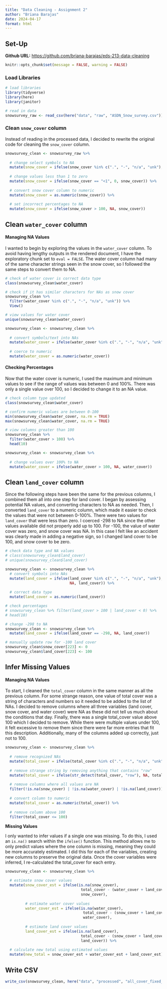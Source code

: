 ```yaml
---
title: "Data Cleaning - Assignment 2"
author: "Briana Barajas"
date: 2024-04-17
format: html
---
```


## Set-Up

**Github URL:** <https://github.com/briana-barajas/eds-213-data-cleaning>

```r
knitr::opts_chunk$set(message = FALSE, warning = FALSE)
```

### Load Libraries

```r
# load libraries
library(tidyverse)
library(here)
library(janitor)

# read in data
snowsurvey_raw <- read_csv(here("data", "raw", "ASDN_Snow_survey.csv")) %>% clean_names()
```

### Clean `snow_cover` column

Instead of reading in the processed data, I decided to rewrite the original code for cleaning the `snow_cover` column.

```r
snowsurvey_clean <- snowsurvey_raw %>% 
  
  # change select symbols to NA
  mutate(snow_cover = ifelse(snow_cover %in% c(".", "-", "n/a", "unk"), NA, snow_cover)) %>% 
  
  # change values less than 1 to zero
  mutate(snow_cover = ifelse(snow_cover == "<1", 0, snow_cover)) %>% 
  
  # convert snow cover column to numeric
  mutate(snow_cover = as.numeric(snow_cover)) %>% 
  
  # set incorrect percentages to NA
  mutate(snow_cover = ifelse(snow_cover > 100, NA, snow_cover))

```

## Clean `water_cover` column

#### Managing NA Values

I wanted to begin by exploring the values in the `water_cover` column. To avoid having lengthy outputs in the rendered document, I have the exploratory chunk set to `eval = FALSE`. The water cover column had many of the same character strings seen in the snow cover, so I followed the same steps to convert them to NA.

```r
# check of water cover is correct data type
class(snowsurvey_clean$water_cover)

# check if it has similar characters for NAs as snow cover
snowsurvey_clean %>% 
  filter(water_cover %in% c(".", "-", "n/a", "unk")) %>% 
  View()

# view values for water cover
unique(snowsurvey_clean$water_cover)
```

```r
snowsurvey_clean <- snowsurvey_clean %>% 
  
  # convert symbols/text into NAs 
  mutate(water_cover = ifelse(water_cover %in% c(".", "-", "n/a", "unk"), NA, water_cover)) %>% 
  
  # coerce to numeric
  mutate(water_cover = as.numeric(water_cover))
```

#### Checking Percentages

Now that the water cover is numeric, I used the maximum and minimum values to see if the range of values was between 0 and 100%. There was only a single value over 100, so I decided to change it to an NA value.

```r
# check column type updated
class(snowsurvey_clean$water_cover)

# confirm numeric values are between 0-100
min(snowsurvey_clean$water_cover, na.rm = TRUE)
max(snowsurvey_clean$water_cover, na.rm = TRUE)

# view columns greater than 100
snowsurvey_clean %>% 
  filter(water_cover > 100) %>% 
  head(10)
```

```r
snowsurvey_clean <- snowsurvey_clean %>% 
  
  # change values over 100% to NA
  mutate(water_cover = ifelse(water_cover > 100, NA, water_cover))
```

## Clean `land_cover` column

Since the following steps have been the same for the previous columns, I combined them all into one step for land cover. I began by assessing potential NA values, and converting characters to NA as needed. Then, I converted `land_cover` to a numeric column, which made it easier to check the values that were not between 0-100%. There were two values for `land_cover` that were less than zero. I coerced -298 to NA since the other values available did not properly add up to 100. For -100, the value of water cover was zero, and snow cover was NA. In this case I felt like an accident was clearly made in adding a negative sign, so I changed land cover to be 100, and snow cover to be zero.

```r
# check data type and NA values
# class(snowsurvey_clean$land_cover)
# unique(snowsurvey_clean$land_cover)

snowsurvey_clean <- snowsurvey_clean %>% 
  # convert symbols into NAs
  mutate(land_cover = ifelse(land_cover %in% c(".", "-", "n/a", "unk"), 
                             NA, land_cover)) %>% 
  
  # correct data type
  mutate(land_cover = as.numeric(land_cover))

# check percentages
# snowsurvey_clean %>% filter(land_cover > 100 | land_cover < 0) %>% 
# head(10)

# change -298 to NA
snowsurvey_clean <- snowsurvey_clean %>% 
  mutate(land_cover = ifelse(land_cover == -298, NA, land_cover))

# manually update row for -100 land cover
snowsurvey_clean$snow_cover[223] <- 0
snowsurvey_clean$land_cover[223] <- 100
```

## Infer Missing Values

#### Managing NA Values

To start, I cleaned the `total_cover` column in the same manner as all the previous column. For some strange reason, one value of total cover was a string of characters and numbers so it needed to be added to the list of NAs. I decided to remove columns where all three variables (land cover, snow cover, and water cover) were NA as these did not tell us much about the conditions that day. Finally, there was a single total_cover value above 100 which I decided to remove. While there were multiple values under 100, it felt excessive to remove them since there were far more entries that fit this description. Additionally, many of the columns added up correctly, just not to 100.

```r
snowsurvey_clean <- snowsurvey_clean %>% 
  
  # remove recognized NAs
  mutate(total_cover = ifelse(total_cover %in% c(".", "-", "n/a", "unk"), NA, total_cover)) %>% 
  
  # remove strange string by removing anything that contains "row"
  mutate(total_cover = ifelse(str_detect(total_cover, "row"), NA, total_cover)) %>% 
  
  # remove columns where all values are NA
  filter(!is.na(snow_cover) | !is.na(water_cover) | !is.na(land_cover)) %>% 
  
  # convert column to numeric
  mutate(total_cover = as.numeric(total_cover)) %>% 
  
  # remove column above 100
  filter(total_cover <= 100)

```

**Missing Values**

I only wanted to infer values if a single one was missing. To do this, I used an `is.na()` search within the `ifelse()` function. This method allows me to only predict values where the one column is missing, meaning they could be more accurately estimated. I did this for each of the variables, creating new columns to preserve the original data. Once the cover variables were inferred, I re-calculated the total_cover for each entry.

```r
snowsurvey_clean <- snowsurvey_clean %>% 

  # estimate snow cover values
  mutate(snow_cover_est = ifelse(is.na(snow_cover), 
                                  total_cover - (water_cover + land_cover),
                                  snow_cover),
         
         # estimate water cover values
         water_cover_est = ifelse(is.na(water_cover),
                                   total_cover - (snow_cover + land_cover),
                                   water_cover),
         
         # estimate land cover values
         land_cover_est = ifelse(is.na(land_cover),
                                  total_cover - (snow_cover + land_cover),
                                  land_cover)) %>% 
  
  # calculate new total using estimated values
  mutate(new_total = snow_cover_est + water_cover_est + land_cover_est)
```

## Write CSV

```r
write_csv(snowsurvey_clean, here("data", "processed", "all_cover_fixed_BRIANA.csv"))
```
